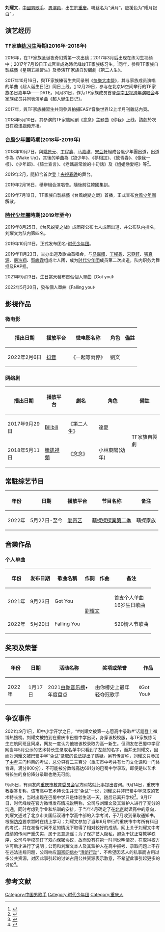 {{艺人
| 姓名 = [[刘耀文|刘耀文]]
| 類型 = 男演員
| 羅馬拼音 = Liu Yao Wen
| 昵称 = 吻文、劉文、狼崽、小刘、文哥、丸子<!-- 根據"Template:藝人"指引暱稱最多別超過五個。 -->
| 國籍 = {{PRC}}
| 民族 = [[漢族|漢族]]
| 籍贯 = [[重慶市|重慶市]]
| 出生日期 = {{birth date and age|2005|9|23}}
| 出生地點 = {{CHN}}[[重慶市|重慶市]]
| 職業 = [[演員|演員]]
| 語言 = [[普通話|普通話]]、[[重慶話|重慶話]]、[[英文|英文]]
| 母校 = 重慶西南小學、[[重慶市巴蜀中學校|重慶市巴蜀中學校]]
| 演奏樂器 = [[吉他|吉他]]
| 出道地點 = {{CHN}}
| 出道日期 = 2018年10月7日（[[台風少年團|台風少年團]](已解散））<br>2019年11月23日（[[時代少年團|時代少年團]]）
| 出道作 = Wake Up([[台風少年團|台風少年團]]（已解散）)<br>全校通報、無盡的冒險([[時代少年團|時代少年團]])
| 代表作 = 《got you》《Falling You》

| 活躍年代 = 2018年至今
| 經紀公司 = [[时代峰峻|时代峰峻]]
| 相關團體 = [[台風少年團|台風少年團]]（已解散）、[[時代少年團|時代少年團]]
}}

'''刘耀文'''{{BD|2005年|9月23日}}，[[中國|中國]][[男歌手|男歌手]]、[[男演員|男演員]]，出生於[[重慶|重慶]]。粉丝名为“满月”，应援色为“耀月银白”{{Color sample|#D1D1D1}} {{Color sample|#FFFFFF}} {{Color sample|#A1A3A6}}。

==演艺经历== 
===TF家族[[练习生|练习生]]時期(2016年-2018年)=== 
2016年，在TF家族圣诞夜奇幻秀第一次出镜；2017年3月后出现在练习生视频中；2017年7月19日正式官宣成為[[時代峰峻|時代峰峻]]TF家族练习生。<ref name="tfcent">{{cite web|title=时代少年团成员|url=http://www.tfent.cn/family/typhoon.html|accessdate=2021-07-24|website=TFENT|archive-date=2021-05-31|archive-url=https://web.archive.org/web/20210531074313/https://www.tfent.cn/family/typhoon.html}}</ref>同年，參與TF家族自製綜藝《星期五練習生》及參演TF家族自製網劇《第二人生》。

2017年10月16日，與TF家族練習生共同录制《[[快樂大本營|快樂大本營]]》，其与家族成员演唱的单曲《超人诞生日记》同日上线。[https://www.tfent.cn/Family/history] {{Wayback|url=https://www.tfent.cn/Family/history |date=20210117152629 }}12月29日，参与在北京M空间举行的TF家族冬日嘉年华——DATE。同月31日，作为TF家族成员首登[[湖南卫视跨年演唱会|湖南卫视跨年演唱会]]与家族成员共同表演单曲《超人诞生日记》。 

2017年，與TF家族練習生共同參與拍攝EASY音樂世界12上半月刊雜誌內頁。

2018年5月10日，其參演的TF家族网剧《念念》主题曲《你我》上线，該劇於次日在[[腾讯视频|腾讯视频]]开播。

===[[台風少年團|台風少年團]]時期(2018年-2019年)===
{{Main|台風少年團}}
2018年10月7日，與[[姚景元|姚景元]]、[[丁程鑫|丁程鑫]]、[[马嘉祺_(歌手)|马嘉祺]]、[[宋亞軒|宋亞軒]]組成台風少年團出道，出道作為《Wake Up》，其後的单曲為《狼少年》、《夢相加》、《致青春》、《像我一樣》、《少年郎》、《騎士宣言》、《老媽最常說的十句話》及《姐姐戀愛吧》等<ref>{{Cite web|title=TYT台风少年团出道首唱，腾讯音乐娱乐带来视听盛宴|url=https://ent.huanqiu.com/article/9CaKrnKdr0e|accessdate=2020-04-25|work=ent.huanqiu.com|archive-date=2019-12-06|archive-url=https://web.archive.org/web/20191206171528/https://ent.huanqiu.com/article/9CaKrnKdr0e}}</ref>。

2019年2月，隨組合首次登上[[央視春晚|央視春晚]]的舞台。

2019年2月16日，舉辦組合演唱會。隨後前往韓國集訓。

2019年7月19日，TF家族自製綜藝《台風蛻變之戰》首播，正式宣布[[台風少年團|台風少年團]]解散。

===[[時代少年團|時代少年團]]時期(2019年至今)=== 
{{Main|时代少年團}}
2019年8月25日，《台风蜕变之战》成团夜公布七人成团出道，并公布队内排名，刘耀文为队内第四名。

2019年10月11日，正式发布团名-[[时代少年团|时代少年团]]。

2019年11月23日，举办出道及歌曲首唱会，与[[马嘉祺_(歌手)|马嘉祺]]、[[丁程鑫|丁程鑫]]、[[宋亞軒|宋亞軒]]、[[張真源|張真源]]、[[嚴浩翔|嚴浩翔]]、[[賀峻霖|賀峻霖]]组成七人团，成为[[时代少年团|时代少年团]]成员第二次出道，队内职务为舞担及RAP担。

2021年9月23日，生日當天發布首個個人單曲《Got you》

2022年5月20日，發布個人單曲《Falling you》

==影視作品==
=== 微电影 ===
{| class="wikitable" style="text-align:center" width="70%"
!播出日期
!播放平台
!微电影名称
!角色
!備註
|-
|2022年2月6日
|[[抖音|抖音]]
|《一起等雨停》
|劉文
|}

=== 网络剧 ===
{| class="wikitable" style="text-align:center" width="70%"
!播出日期
!播放平台
!劇名
!角色
!備註
|-
|2017年9月29日
|[[Bilibili|Bilibili]]
|《第二人生》
| 達夏
|rowspan=2|TF家族自製劇
|-
|2018年5月11日
|[[騰訊視頻|騰訊視頻]]
|《念念》
|小林東陽(幼年)
|}

== 常駐综艺节目 ==
{{For|刘耀文以團體身份參與的综艺节目|台风少年团#綜藝節目|時代少年團#综艺节目}}
{| class="wikitable" width="60%" style="text-align:center"
|-
!年份
!日期
!播放平台
!节目名称
!备注
|-
|2022年
|5月27日-至今
|[[爱奇艺|爱奇艺]]
|[[萌探探探案2|萌探探探案第二季]]
|萌探家族
|}
<!-- 根據[[WikiProject_talk:歌手和演员#整理論點|2016年9月的社群共識]]，不應在列表條目以外收錄人物或團體非班底身份出演綜藝節目的列表 -->

== 音樂作品 ==
{{For|刘耀文音樂作品|台风少年团#音樂作品}}
{{For|刘耀文音樂作品|時代少年團#音樂作品}}

=== 个人单曲 ===
{| class="wikitable" style="text-align:center" width="80%"
|-
!年份 
!发布日期!! 歌曲名稱!! 作詞!! 作曲
!备注
|-
|2021年||9月23日
|Got You
|rowspan=2 colspan=2|[[劉耀文|劉耀文]]
|首支个人单曲<br>16岁生日歌曲
|-
|2022年||5月20日
|Falling You
|520情人节歌曲
|}

== 奖项及荣誉 ==
{| class="wikitable" style="text-align:center" width=80%
!年份
!日期
!活动名称
!奖项或荣誉
!作品
|-
| rowspan=3|2022年
|1月17日
|2021[[由你音乐榜|由你音乐榜]]•年度盘点
|由你榜史上最年轻夺冠歌手
|《Got You》
|}

== 争议事件 ==
2021年9月1日，即中小学开学之日，“#刘耀文被第一志愿高中录取#”话题登上微博热搜榜。刘耀文被拍到在重庆市巴蜀中学出现，身穿该校校服，与TF家族练习生左航同班且同桌，网友一度认为他被该校录取为高一新生。但网友在巴蜀中学官网当年5月公示的艺术特长生录取名单中只看到了左航的名字，而并无刘耀文，因而对刘耀文被巴蜀中学“免试”录取的说法提出了质疑。另有传言称，刘耀文只参加了[[初级中等教育毕业考试|中考]]三门科目的考试，总分只有二三百分（重庆市中考共有七门文化课和一门体育课，满分800分），不可能被分数线高达691分的巴蜀中学录取，即便是以艺术特长生的身份降分录取也绝无可能。

9月5日，有网友向[[重庆市教育委员会|重庆市教育委员会]]官方网站就此事提出咨询。9月14日，重庆市教委答复称，该市高中艺术特长生并无“免试”一说，刘耀文并非巴蜀中学录取的艺术特长生，当时出现在巴蜀中学只是体验生活一天，随后已离开学校<ref>{{Cite web|title=16岁爱豆学霸人设翻车？重庆教育局否认巴蜀中学录取刘耀文_腾讯新闻|url=https://new.qq.com/rain/a/20210919A00W3X00|access-date=2021-09-30|work=new.qq.com|archive-date=2022-05-26|archive-url=https://web.archive.org/web/20220526024414/https://new.qq.com/rain/a/20210919A00W3X00}}</ref>。9月17日，时代峰峻在官方微博发布情况说明称，公司与刘耀文及其监护人进行了充分的沟通，同时考虑到学业和培训的安排，于当年4月确定了在[[北京市|北京]]就读高中的意向，刘耀文通过了北京市某国际双语中学高中部的入学考试，于7月收到录取通知书，根据[[2019冠状病毒病中国大陆疫情|防疫]]要求暂时在线上学习；刘耀文参加了当年6月举行的重庆市中考所有科目的考试，并在准备时间不足的情况下取得了相对较好的成绩，网上关于刘耀文中考成绩的传闻严重失实，属于恶意造谣；为了保护艺人隐私，避免干扰正常教学秩序，公司与学校签订了双向保密协议，故而没有在第一时间说明情况，在取得校方许可后才进行了说明；公司和刘耀文本人及其监护人在高中报考、录取问题上不存在违法违规问题，公司响应[[国家互联网信息办公室|国家网信办]]“[[清朗行动|清朗行动]]”，不希望因艺人的私事而占用过多公共资源，对因此事引起的讨论占用公共资源表示歉意，不希望此事引起更多的讨论<ref>{{Cite web|title=时代峰峻回应巴蜀中学事件，全程避重就轻，未录取为啥要一日游？_腾讯新闻|url=https://new.qq.com/rain/a/20210917A07Y6Y00|access-date=2021-09-30|work=new.qq.com|archive-date=2022-05-31|archive-url=https://web.archive.org/web/20220531041127/https://new.qq.com/rain/a/20210917A07Y6Y00}}</ref>。

==参考文献==
{{reflist}}

{{时代峰峻}}
{{時代少年團}}

{{DEFAULTSORT:liu yaowen}}
[[Category:中国男歌手|Category:中国男歌手]]
[[Category:时代少年团|Category:时代少年团]]
[[Category:重庆人|Category:重庆人]]